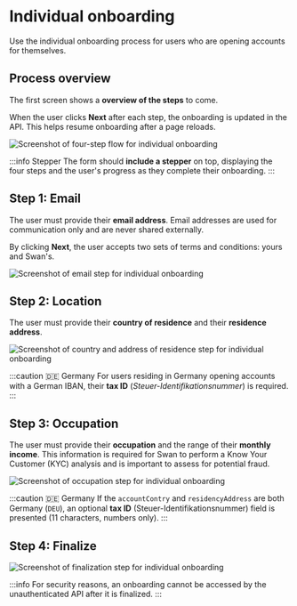 
# Individual onboarding

Use the individual onboarding process for users who are opening accounts for themselves.

## Process overview

The first screen shows a **overview of the steps** to come.

When the user clicks **Next** after each step, the onboarding is updated in the API.
This helps resume onboarding after a page reloads.

![Screenshot of four-step flow for individual onboarding](./images/individual-flow.png)

:::info Stepper
The form should **include a stepper** on top, displaying the four steps and the user's progress as they complete their onboarding.
:::

## Step 1: Email

The user must provide their **email address**.
Email addresses are used for communication only and are never shared externally.

By clicking **Next**, the user accepts two sets of terms and conditions: yours and Swan's.

![Screenshot of email step for individual onboarding](./images/individual-email.png)

## Step 2: Location

The user must provide their **country of residence** and their **residence address**.

![Screenshot of country and address of residence step for individual onboarding](images/individual-location.png)

:::caution 🇩🇪 Germany
For users residing in Germany opening accounts with a German IBAN, their **tax ID** (*Steuer-Identifikationsnummer*) is required.
:::

## Step 3: Occupation

The user must provide their **occupation** and the range of their **monthly income**.
This information is required for Swan to perform a Know Your Customer (KYC) analysis and is important to assess for potential fraud.

![Screenshot of occupation step for individual onboarding](./images/individual-occupation.png)

:::caution 🇩🇪 Germany
If the `accountContry` and `residencyAddress` are both Germany (`DEU`), an optional **tax ID** (Steuer-Identifikationsnummer) field is presented (11 characters, numbers only).
:::

## Step 4: Finalize

<PartialExample />

![Screenshot of finalization step for individual onboarding](./images/individual-finalize.png)

:::info
For security reasons, an onboarding cannot be accessed by the unauthenticated API after it is finalized.
:::
